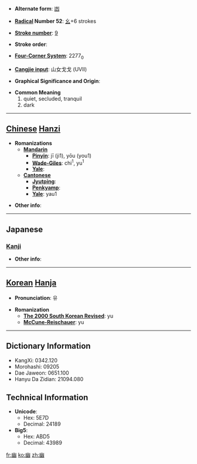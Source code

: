 * '''Alternate form''': [[凼]]

* '''[[Wiktionary:Chinese radical index| Radical]] Number 52''': [[Wiktionary:Chinese radical index 幺|幺]]+6 strokes

* '''[[Wiktionary:Chinese total strokes index|Stroke number]]''': [[Wiktionary:Chinese total strokes index 9|9]]

* '''Stroke order''': 

* '''[[Wiktionary:Chinese four corner index|Four-Corner System]]''': 2277<sub>0</sub>

* '''[[Wiktionary:Chinese Cangjie index|Cangjie input]]''': 山女戈戈 (UVII)

* '''Graphical Significance and Origin''': 

* '''Common Meaning'''
*#quiet, secluded, tranquil
*# dark


----

== [[Chinese]] [[Hanzi]] ==

* '''Romanizations'''
** '''[[Mandarin]]'''
*** '''[[Pinyin]]''': jī (ji1), yōu (you1)
*** '''[[Wade-Giles]]''': chi<sup>1</sup>, yu<sup>1</sup>
*** '''[[Yale]]''': 
** '''[[Cantonese]]'''
*** '''[[Jyutping]]''':
*** '''[[Penkyamp]]''': 
*** '''[[Yale]]''': yau1

* '''Other info''': 

----

==Japanese==
===[[Kanji]]===
{{kanji|on readings=[[ゆう]] (yū)
|kun readings=[[くらい]] (kurai), [[かすか]] (kasuka)
}}

* '''Other info''':  

----

== [[Korean]] [[Hanja]] ==

* '''Pronunciation''': 유

* '''Romanization'''
** '''[[The 2000 South Korean Revised Romanization|The 2000 South Korean Revised]]''': yu
** '''[[McCune-Reischauer]]''': yu

----

== Dictionary Information ==

* KangXi: 0342.120
* Morohashi: 09205
* Dae Jaweon: 0651.100
* Hanyu Da Zidian: 21094.080

== Technical Information ==

* '''Unicode''':
** Hex: 5E7D
** Decimal: 24189
* '''Big5''':
** Hex: ABD5
** Decimal: 43989

[[fr:幽]]
[[ko:幽]]
[[zh:幽]]